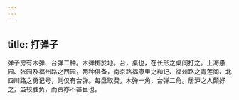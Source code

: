 ```yaml
---
---
---
```

title: 打弹子
---



弹子房有木弹、台弹二种。木弹掷於地。台，桌也，在长形之桌间打之。上海愚园、张园及福州路之西园，两种俱备，南京路福康里之和记、福州路之青莲阁、北四川路之勇记号，则仅有台弹。每盘取费，木弹一角，台弹二角。居沪之人颇好之，虽较胜负，而资亦不甚巨也。